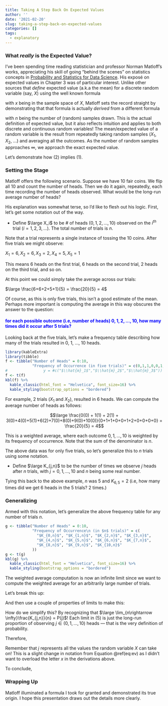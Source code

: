 ```yaml
---
title: Taking A Step Back On Expected Values
author: ''
date: '2021-02-20'
slug: taking-a-step-back-on-expected-values
categories: []
tags:
  - explanatory
---
```


### What *really* is the Expected Value?

I've been spending time reading statistician and professor Norman Matloff's works, appreciating his skill of going "behind the scenes" on statistics concepts in [Probability and Statistics for Data Science](https://www.amazon.com/Probability-Statistics-Data-Science-Chapman-ebook/dp/B07T9P2598).  His exposé on expected values in Chapter 3 was of particular interest.  Unlike other sources that *define* expected value (a.k.a the mean) for a discrete random variable (say, $X$) using the well known formula

\begin{equation} 
  \large E(X) = \sum_{x}^{} x*P(X = x)
  (\#eq:ev)
\end{equation} 

with $x$ being in the sample space of $X$, Matloff sets the record straight by demonstrating that that formula is actually *derived* from a different formula

\begin{equation}
  \large E(X) = \lim_{n \to\infty}\frac{X_1 + X_2 + ... + X_n}{n}
  (\#eq:ev-actual)
\end{equation}   

with $n$ being the number of (random) samples drawn.  This is the actual definition of expected value, but it also reflects intuition and applies to both discrete and continuous random variables! The mean/expected value of a random variable is the result from repeatedly taking random samples ($X_1$, $X_2$, ...) and averaging all the outcomes.  As the number of random samples approaches $\infty$, we approach the exact expected value.

Let's demonstrate how $(2)$ implies $(1)$.  

### Setting the Stage

Matloff offers the following scenario. Suppose we have 10 fair coins.  We flip all 10 and count the number of heads. Then we do it again, repeatedly, each time recording the number of heads observed. What would be the long-run average number of heads?

His explanation was somewhat terse, so I'd like to flesh out his logic. First, let's get some notation out of the way.

* Define $\large X_i$ to be $\#$ of heads ($0, 1, 2, ..., 10$) observed on the $i^{th}$ trial ($i = 1, 2, 3, ...$).  The total number of trials is $n$. 

Note that a trial represents a single instance of tossing the 10 coins. After five trials we might observe:

$X_1 = 6, X_2 = 6, X_3 = 2, X_4 = 5, X_5 = 1$

This means 6 heads on the first trial, 6 heads on the second trial, 2 heads on the third trial, and so on.

At this point we could simply take the average across our trials:

$\large \frac{6+6+2+5+1}{5} = \frac{20}{5} = 4$

Of course, as this is only five trials, this isn't a good estimate of the mean.  Perhaps more important is computing the average in this way obscures the answer to the question: 

#### <span style="color:blue"> for each possible outcome (i.e, number of heads) $0, 1, 2, ..., 10$, how many times did it occur after 5 trials?

Looking back at the five trials, let's make a frequency table describing how many of the trials resulted in 0, 1, ..., 10 heads.

```r
library(kableExtra)
library(tibble)
f <- tibble("Number of Heads" = 0:10,
            "Frequency of Occurrence (in five trials)" = c(0,1,1,0,0,1,2,0,0,0,0))
#                y = #c("$\\hat{m}_1$","$\\hat{m}_2$","$\\hat{m}_3$"))
f <- t(f)
kbl(f) %>% 
  kable_classic(html_font = "Helvetica", font_size=16) %>%
  kable_styling(bootstrap_options = "bordered")
```

For example, 2 trials ($X_1$ and $X_2$), resulted in 6 heads.  We can compute the average number of heads as follows:

$$\large \frac{0(0) + 1(1) + 2(1) + 3(0)+4(0)+5(1)+6(2)+7(0)+8(0)+9(0)+10(0)}{0+1+1+0+0+1+2+0+0+0+0} = \frac{20}{5} = 4$$

This is a weighted average, where each outcome $0, 1, ..., 10$ is weighted by its frequency of occurrence.  Note that the sum of the denominator is $n$.

The above data was for only five trials, so let's generalize this to $n$ trials using some notation.  

* Define $\large K_{j,n}$ to be the number of times we observe $j$ heads after $n$ trials, with $j = 0, 1, ..., 10$ and $n$ being some real number.

Tying this back to the above example, $n$ was $5$ and $K_{6,5} = 2$ (i.e, how many times did we get $6$ heads in the $5$ trials? $2$ times.)

### Generalizing

Armed with this notation, let's generalize the above frequency table for any number of trials $n$.

```r
g <- tibble("Number of Heads" = 0:10,
            "Frequency of Occurrence\n (in $n$ trials)" = c(
              "$K_{0,n}$", "$K_{1,n}$", "$K_{2,n}$", "$K_{3,n}$",
              "$K_{4,n}$", "$K_{5,n}$", "$K_{6,n}$", "$K_{7,n}$",
              "$K_{8,n}$", "$K_{9,n}$", "$K_{10,n}$"
            ))
g <- t(g)
kbl(g) %>% 
  kable_classic(html_font = "Helvetica", font_size=16) %>%
  kable_styling(bootstrap_options = "bordered")
```

The weighted average computation is now an infinite limit since we want to compute the weighted average for an arbitrarily large number of trials.

\begin{equation}
  \large E(X) = \lim_{n\rightarrow \infty}\frac{0(K_{0,n}) + 1(K_{1,n}) + 2(K_{2,n}) + ... + 10(K_{10,n})}{n}
  (\#eq:ev-general)
\end{equation} 

Let's break this up:

\begin{equation}
  \large \lim_{n\rightarrow \infty}\left ( \frac{0\cdot K_{0,n}}{n} + \frac{1\cdot K_{1,n}}{n} + ... + \frac{10\cdot K_{10,n}}{n} \right )
  (\#eq:ev-general-2)
\end{equation} 

And then use a couple of properties of limits to make this:

\begin{equation}
  \large 0\cdot \lim_{n\rightarrow \infty}\frac{K_{0,n}}{n} + 1\cdot \lim_{n\rightarrow \infty}\frac{K_{1,n}}{n} + ... + 10\cdot \lim_{n\rightarrow \infty}\frac{K_{10,n}}{n}
  (\#eq:ev-general-3)
\end{equation} 

How do we simplify this?  By recognizing that $\large \lim_{n\rightarrow \infty}\frac{K_{j,n}}{n} = P(j)$! Each limit in $(5)$ is just the long-run proportion of observing $j\in (0, 1, ..., 10)$ heads &mdash; that is the very definition of probability.

Therefore, 

\begin{equation}
  \large E(X) = \sum_{j=0}^{10}j\cdot P(j)
  (\#eq:ev-general-4)
\end{equation} 

Remember that $j$ represents all the values the random variable $X$ can take on! This is a slight change in notation from Equation \@ref(eq:ev) as I didn't want to overload the letter $x$ in the derivations above.

To conclude,

\begin{equation}
  \large E(X) = \sum_{j}^{}j\cdot P(X = j)
  (\#eq:ev-general-final)
\end{equation} 

### Wrapping Up

Matloff illuminated a formula I took for granted and demonstrated its true origin.  I hope this presentation draws out the details more clearly.
